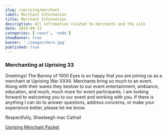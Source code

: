 ```yaml
---
slug: /uprising/merchant
label: Merchant Information
title: Merchant Information
description: All infromation related to merchants and the site
date: 2019-09-13
categories: ['react', 'node']
showBanner: true
banner: './images/hero.jpg'
published: true
---
```


### Merchanting at Uprising 33

Greetings! The Barony of 1000 Eyes is so happy that you are joining us as a merchant at Uprising War XXXII. Merchants bring so much to an event. Along with their wares they bestow to our event entertainment, ambiance, education, and much, much more for event participants. I am looking forward to welcoming you to our event and working with you. If there is anything I can do to answer questions, address concerns, or make your experience better, please let me know.

Respectfully,
Sheelaegh mac Cathail

<a href="../../assets/files/UprisingMerchPckt.pdf">Uprising Merchant Packet</a>
